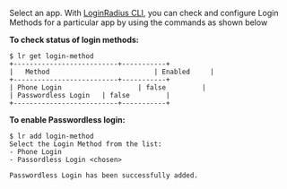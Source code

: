 Select an app. With [LoginRadius CLI](https://github.com/LoginRadius/lr-cli/), you can check and configure Login Methods for a particular app by using the commands as shown below
      
**To check status of login methods:**

```shell
$ lr get login-method
+--------------------------+-----------+
|   Method                          | Enabled     |  
+--------------------------+-----------+
| Phone Login                   | false         |	
| Passwordless Login   | false         | 
+--------------------------+-----------+
```

**To enable Passwordless login:**

```shell
$ lr add login-method
Select the Login Method from the list:
- Phone Login 
- Passordless Login <chosen>

Passwordless Login has been successfully added.
```  

